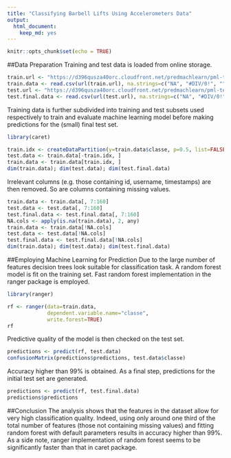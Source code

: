 ---
title: "Classifying Barbell Lifts Using Accelerometers Data"
output: 
  html_document: 
    keep_md: yes
---

```{r setup, include=FALSE}
knitr::opts_chunk$set(echo = TRUE)
```

##Data Preparation
Training and test data is loaded from online storage.
```{r}
train.url <- "https://d396qusza40orc.cloudfront.net/predmachlearn/pml-training.csv"
train.data <- read.csv(url(train.url), na.strings=c("NA", "#DIV/0!", ""))
test.url <- "https://d396qusza40orc.cloudfront.net/predmachlearn/pml-testing.csv"
test.final.data <- read.csv(url(test.url), na.strings=c("NA", "#DIV/0!", ""))
```
Training data is further subdivided into training and test subsets used respectively to train and evaluate machine learning model before making predictions for the (small) final test set.
```{r, warning=FALSE}
library(caret)

train.idx <- createDataPartition(y=train.data$classe, p=0.5, list=FALSE)
test.data <- train.data[-train.idx, ]
train.data <- train.data[train.idx, ]
dim(train.data); dim(test.data); dim(test.final.data)
```
Irrelevant columns (e.g. those containing id, username, timestamps) are then removed. So are columns containing missing values.
```{r}
train.data <- train.data[, 7:160]
test.data <- test.data[, 7:160]
test.final.data <- test.final.data[, 7:160]
NA.cols <- apply(is.na(train.data), 2, any)
train.data <- train.data[!NA.cols]
test.data <- test.data[!NA.cols]
test.final.data <- test.final.data[!NA.cols]
dim(train.data); dim(test.data); dim(test.final.data)
```

##Employing Machine Learning for Prediction
Due to the large number of features decision trees look suitable for classification task. A random forest model is fit on the training set. Fast random forest implementation in the ranger package is employed.
```{r, warning=FALSE}
library(ranger)

rf <- ranger(data=train.data,
             dependent.variable.name="classe",
             write.forest=TRUE)
rf
```
Predictive quality of the model is then checked on the test set.
```{r}
predictions <- predict(rf, test.data)
confusionMatrix(predictions$predictions, test.data$classe)
```
Accuracy higher than 99% is obtained. As a final step, predictions for the initial test set are generated.
```{r}
predictions <- predict(rf, test.final.data)
predictions$predictions
```

##Conclusion
The analysis shows that the features in the dataset allow for very high classification quality. Indeed, using only around one third of the total number of features (those not containing missing values) and fitting random forest with default parameters results in accuracy higher than 99%. As a side note, ranger implementation of random forest seems to be significantly faster than that in caret package.